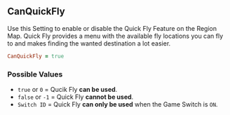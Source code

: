 ## CanQuickFly

Use this Setting to enable or disable the Quick Fly Feature on the Region Map. Quick Fly provides a menu with the available fly locations you can fly to and makes finding the wanted destination a lot easier.

```ruby
CanQuickFly = true
```

### Possible Values

- `true` or `0` = Qucik Fly **<Gn>can be used</Gn>**.
- `false` or `-1` = Quick Fly **<Rd>cannot be used</Rd>**.
- `Switch ID` = Quick Fly **<Or>can only be used</Or>** when the Game Switch is `ON`. 